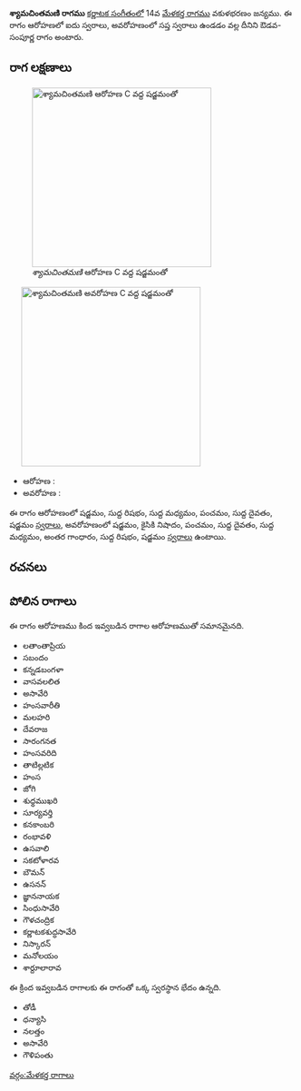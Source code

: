 {{Infobox ragam
	| name          	= శ్యామచింతమణి
	| synonym	    	= 
	| mela          	= 
	| chakra        	= 
	| janaka        	= 
	| type          	= ఔడవ-సంపూర్ణ
	| arohanam      	= {{svaraC|S|R1|M1|P|D1|S'}} 
	| avarohanam    	= {{svaraC|S'|N2|P|D1|M1|G3|R1|S}}
	| jeeva         	=
	| chhaya        	=
	| nyasa         	=
	| vishesha      	= 
	| equivalent  		= 
}}
{{కర్ణాటక సంగీత రాగాలు}}
'''శ్యామచింతమణి రాగము''' [[కర్ణాటక సంగీతం]]లో 14వ [[మేళకర్త రాగము]] వకుళభరణం జన్యము.  ఈ రాగం ఆరోహణలో ఐదు స్వరాలు, అవరోహణంలో సప్త స్వరాలు ఉండడం వల్ల దీనిని ఔడవ-సంపూర్ణ రాగం అంటారు.


==రాగ లక్షణాలు==
[[Image:shyamacintamani_ar_kb2wiki.png|thumb|right|316px|''శ్యామచింతమణి'' ఆరోహణ C వద్ద షడ్జమంతో]]
	[[Image:shyamacintamani_av_kb2wiki.png|thumb|right|316px|''శ్యామచింతమణి'' అవరోహణ C వద్ద షడ్జమంతో]]

* ఆరోహణ : {{svaraC|S|R1|M1|P|D1|S'}} 
* అవరోహణ : {{svaraC|S'|N2|P|D1|M1|G3|R1|S}}

ఈ రాగం ఆరోహణంలో షడ్జమం, సుద్ద  రిషభం, సుద్ద మధ్యమం, పంచమం, సుద్ద దైవతం, షడ్జమం [[స్వరాలు]], అవరోహణంలో షడ్జమం, కైసికి నిషాదం, పంచమం, సుద్ద దైవతం, సుద్ద మధ్యమం, అంతర గాంధారం, సుద్ద  రిషభం, షడ్జమం [[స్వరాలు]] ఉంటాయి.

==రచనలు==



==పోలిన రాగాలు==
ఈ రాగం ఆరోహణము కింద ఇవ్వబడిన రాగాల ఆరోహణముతో సమానమైనది.
*  లతాంతాప్రియ
* సబందం
* కన్నడబంగళా
* వాసవలలిత
*  అసావేరి
* హంసవారీతి
* మలహరి
* దేవరాజ
* సారంగనత
* హంసవరిది
* తాటిల్లటిక
* హంస
* జోగి
* శుధ్ధముఖరి
* సూర్యవర్తి
* కనకాంబరి
* రంభావళి
* ఉసవాలి
* సకటోళారవ
* బౌమన్
* ఉసనన్
* జ్ఞాననాయక
* సింధుసావేరి
* గౌళచంద్రిక
* కర్ణాటకశుద్ధసావేరి
* నిస్కారన్
* మనోలయం
* శార్దూలారావ

ఈ క్రింద ఇవ్వబడిన రాగాలకు ఈ రాగంతో ఒక్క స్వరస్థాన భేదం ఉన్నది.
* తోడీ
* ధన్యాసి
* నలత్తం
*  అసావేరి
* గౌళిపంతు



[[వర్గం:మేళకర్త రాగాలు]]
